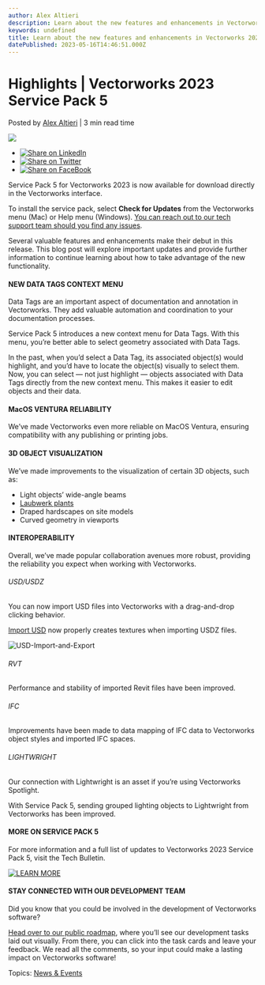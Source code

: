 ```yaml
---
author: Alex Altieri
description: Learn about the new features and enhancements in Vectorworks 2023 Service Pack 5.
keywords: undefined
title: Learn about the new features and enhancements in Vectorworks 2023 Service Pack 5. 
datePublished: 2023-05-16T14:46:51.000Z
---
```

  

# Highlights | Vectorworks 2023 Service Pack 5

 Posted by [Alex Altieri](https://blog.vectorworks.net/author/alex-altieri) | 3 min read time 

![](https://blog.vectorworks.net/hubfs/2305_Vectorworks-2023_SP5-Blog-Creative.jpg) 

* [![Share on LinkedIn](https://2659751.fs1.hubspotusercontent-na1.net/hubfs/2659751/michaelDemo/share-LI.png)](http://www.linkedin.com/shareArticle?mini=true&url=https%3A%2F%2Fblog.vectorworks.net%2F2023-service-pack-5)
* [![Share on Twitter](https://2659751.fs1.hubspotusercontent-na1.net/hubfs/2659751/michaelDemo/share-TW.png)](https://www.twitter.com/share?text=Highlights%20|%20Vectorworks%202023%20Service%20Pack%205&url=https%3A%2F%2Fblog.vectorworks.net%2F2023-service-pack-5&via=PMGTweets)
* [![Share on FaceBook](https://2659751.fs1.hubspotusercontent-na1.net/hubfs/2659751/michaelDemo/share-FB.png)](https://www.facebook.com/sharer/sharer.php?u=https%3A%2F%2Fblog.vectorworks.net%2F2023-service-pack-5)

Service Pack 5 for Vectorworks 2023 is now available for download directly in the Vectorworks interface.

To install the service pack, select **Check for Updates** from the Vectorworks menu (Mac) or Help menu (Windows). [You can reach out to our tech support team should you find any issues](../../../net/vectorworks/blog/index.html).

Several valuable features and enhancements make their debut in this release. This blog post will explore important updates and provide further information to continue learning about how to take advantage of the new functionality.

#### NEW DATA TAGS CONTEXT MENU

Data Tags are an important aspect of documentation and annotation in Vectorworks. They add valuable automation and coordination to your documentation processes.

Service Pack 5 introduces a new context menu for Data Tags. With this menu, you’re better able to select geometry associated with Data Tags.

In the past, when you’d select a Data Tag, its associated object(s) would highlight, and you’d have to locate the object(s) visually to select them. Now, you can select — not just highlight — objects associated with Data Tags directly from the new context menu. This makes it easier to edit objects and their data.

#### MacOS VENTURA RELIABILITY

We’ve made Vectorworks even more reliable on MacOS Ventura, ensuring compatibility with any publishing or printing jobs.

#### 3D OBJECT VISUALIZATION

We’ve made improvements to the visualization of certain 3D objects, such as:

* Light objects’ wide-angle beams
* [Laubwerk plants](../../../net/vectorworks/blog/vectorworks-laubwerk-will-improve-your-site-design-workflow.html)
* Draped hardscapes on site models
* Curved geometry in viewports

#### INTEROPERABILITY

Overall, we’ve made popular collaboration avenues more robust, providing the reliability you expect when working with Vectorworks.

###### USD/USDZ

You can now import USD files into Vectorworks with a drag-and-drop clicking behavior.

[Import USD](https://www.youtube.com/watch?v=ZicKV0cv7dE%29) now properly creates textures when importing USDZ files.

![USD-Import-and-Export](https://blog.vectorworks.net/hs-fs/hubfs/Blog%20Images/2023%20Blog%20Images/5_SP5/USD-Import-and-Export.png?width=1244&height=700&name=USD-Import-and-Export.png)

###### RVT

Performance and stability of imported Revit files have been improved.

###### IFC

Improvements have been made to data mapping of IFC data to Vectorworks object styles and imported IFC spaces.

###### LIGHTWRIGHT

Our connection with Lightwright is an asset if you’re using Vectorworks Spotlight.

With Service Pack 5, sending grouped lighting objects to Lightwright from Vectorworks has been improved.

#### MORE ON SERVICE PACK 5

For more information and a full list of updates to Vectorworks 2023 Service Pack 5, visit the Tech Bulletin.

[![LEARN MORE](https://no-cache.hubspot.com/cta/default/3018241/086a7f4c-e377-4d6e-b298-bd4606146480.png)](https://cta-redirect.hubspot.com/cta/redirect/3018241/086a7f4c-e377-4d6e-b298-bd4606146480) 

#### STAY CONNECTED WITH OUR DEVELOPMENT TEAM

Did you know that you could be involved in the development of Vectorworks software?

[Head over to our public roadmap](https://www.vectorworks.net/public-roadmap), where you’ll see our development tasks laid out visually. From there, you can click into the task cards and leave your feedback. We read all the comments, so your input could make a lasting impact on Vectorworks software!

 Topics: [News & Events](https://blog.vectorworks.net/topic/news-events) 

  
